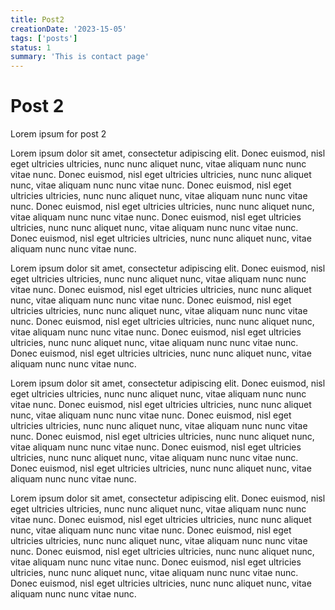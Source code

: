 ```yaml
---
title: Post2
creationDate: '2023-15-05'
tags: ['posts']
status: 1
summary: 'This is contact page'
---
```


# Post 2

Lorem ipsum for post 2

Lorem ipsum dolor sit amet, consectetur adipiscing elit. Donec euismod, nisl eget ultricies ultricies, nunc nunc aliquet nunc, vitae aliquam nunc nunc vitae nunc. Donec euismod, nisl eget ultricies ultricies, nunc nunc aliquet nunc, vitae aliquam nunc nunc vitae nunc. Donec euismod, nisl eget ultricies ultricies, nunc nunc aliquet nunc, vitae aliquam nunc nunc vitae nunc. Donec euismod, nisl eget ultricies ultricies, nunc nunc aliquet nunc, vitae aliquam nunc nunc vitae nunc. Donec euismod, nisl eget ultricies ultricies, nunc nunc aliquet nunc, vitae aliquam nunc nunc vitae nunc. Donec euismod, nisl eget ultricies ultricies, nunc nunc aliquet nunc, vitae aliquam nunc nunc vitae nunc.

Lorem ipsum dolor sit amet, consectetur adipiscing elit. Donec euismod, nisl eget ultricies ultricies, nunc nunc aliquet nunc, vitae aliquam nunc nunc vitae nunc. Donec euismod, nisl eget ultricies ultricies, nunc nunc aliquet nunc, vitae aliquam nunc nunc vitae nunc. Donec euismod, nisl eget ultricies ultricies, nunc nunc aliquet nunc, vitae aliquam nunc nunc vitae nunc. Donec euismod, nisl eget ultricies ultricies, nunc nunc aliquet nunc, vitae aliquam nunc nunc vitae nunc. Donec euismod, nisl eget ultricies ultricies, nunc nunc aliquet nunc, vitae aliquam nunc nunc vitae nunc. Donec euismod, nisl eget ultricies ultricies, nunc nunc aliquet nunc, vitae aliquam nunc nunc vitae nunc.

Lorem ipsum dolor sit amet, consectetur adipiscing elit. Donec euismod, nisl eget ultricies ultricies, nunc nunc aliquet nunc, vitae aliquam nunc nunc vitae nunc. Donec euismod, nisl eget ultricies ultricies, nunc nunc aliquet nunc, vitae aliquam nunc nunc vitae nunc. Donec euismod, nisl eget ultricies ultricies, nunc nunc aliquet nunc, vitae aliquam nunc nunc vitae nunc. Donec euismod, nisl eget ultricies ultricies, nunc nunc aliquet nunc, vitae aliquam nunc nunc vitae nunc. Donec euismod, nisl eget ultricies ultricies, nunc nunc aliquet nunc, vitae aliquam nunc nunc vitae nunc. Donec euismod, nisl eget ultricies ultricies, nunc nunc aliquet nunc, vitae aliquam nunc nunc vitae nunc.

Lorem ipsum dolor sit amet, consectetur adipiscing elit. Donec euismod, nisl eget ultricies ultricies, nunc nunc aliquet nunc, vitae aliquam nunc nunc vitae nunc. Donec euismod, nisl eget ultricies ultricies, nunc nunc aliquet nunc, vitae aliquam nunc nunc vitae nunc. Donec euismod, nisl eget ultricies ultricies, nunc nunc aliquet nunc, vitae aliquam nunc nunc vitae nunc. Donec euismod, nisl eget ultricies ultricies, nunc nunc aliquet nunc, vitae aliquam nunc nunc vitae nunc. Donec euismod, nisl eget ultricies ultricies, nunc nunc aliquet nunc, vitae aliquam nunc nunc vitae nunc. Donec euismod, nisl eget ultricies ultricies, nunc nunc aliquet nunc, vitae aliquam nunc nunc vitae nunc.
